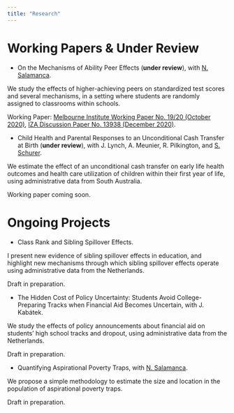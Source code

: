 ```yaml
---
title: "Research"
---
```



Working Papers & Under Review
======

- On the Mechanisms of Ability Peer Effects (**under review**), with <a href="https://sites.google.com/view/nsalamanca/home" target="_blank">N. Salamanca</a>.

We study the effects of higher-achieving peers on standardized test scores and several mechanisms, in a setting where students are randomly assigned to classrooms within schools.

Working Paper: <a href="https://melbourneinstitute.unimelb.edu.au/__data/assets/pdf_file/0005/3505685/wp2020n19.pdf" target="_blank">Melbourne Institute Working Paper No. 19/20 (October 2020)</a>, <a href="http://ftp.iza.org/dp13938.pdf" target="_blank">IZA Discussion Paper No. 13938 (December 2020)</a>.

- Child Health and Parental Responses to an Unconditional Cash Transfer at Birth (**under review**), with J. Lynch, A. Meunier, R. Pilkington, and <a href="http://www.stefanie-schurer.com" target="_blank">S. Schurer</a>.

We estimate the effect of an unconditional cash transfer on early life health outcomes and health care utilization of children within their first year of life, using administrative data from South Australia.

Working paper coming soon. 



Ongoing Projects
======

- Class Rank and Sibling Spillover Effects.

I present new evidence of sibling spillover effects in education, and highlight new mechanisms through which sibling spillover effects operate using administrative data from the Netherlands.

Draft in preparation.

- The Hidden Cost of Policy Uncertainty: Students Avoid College-Preparing Tracks when Financial Aid Becomes Uncertain, with J. Kabátek.

We study the effects of policy announcements about financial aid on students' high school tracks and dropout, using administrative data from the Netherlands.

Draft in preparation. 

- Quantifying Aspirational Poverty Traps, with <a href="https://sites.google.com/view/nsalamanca/home" target="_blank">N. Salamanca</a>.

We propose a simple methodology to estimate the size and location in the population of aspirational poverty traps.

Draft in preparation. 
